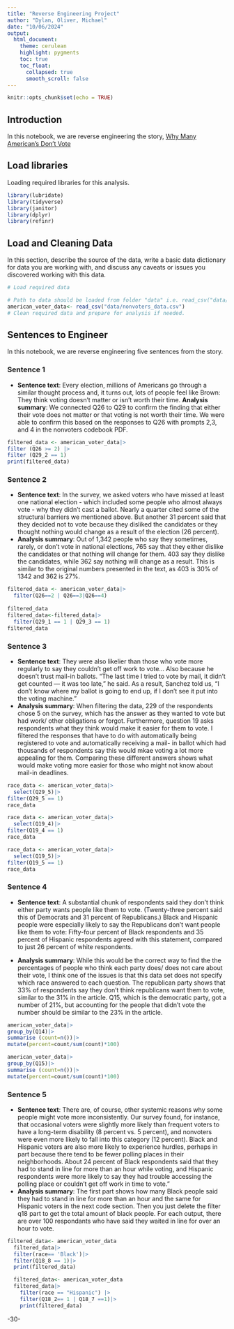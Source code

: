 ```yaml
---
title: "Reverse Engineering Project"
author: "Dylan, Oliver, Michael"
date: "10/06/2024"
output:
  html_document:
    theme: cerulean
    highlight: pygments
    toc: true
    toc_float:
      collapsed: true
      smooth_scroll: false
---
```


```r
knitr::opts_chunk$set(echo = TRUE)
```

## Introduction 

In this notebook, we are reverse engineering the story, [Why Many American's Don't Vote ](https://projects.fivethirtyeight.com/non-voters-poll-2020-election/)

## Load libraries

Loading required libraries for this analysis.

```r
library(lubridate)
library(tidyverse)
library(janitor)
library(dplyr)
library(refinr)

```

## Load and Cleaning Data

In this section, describe the source of the data, write a basic data dictionary for data you are working with, and discuss any caveats or issues you discovered working with this data. 

```r
# Load required data

# Path to data should be loaded from folder "data" i.e. read_csv("data/name_of_data.csv")
american_voter_data<- read_csv("data/nonvoters_data.csv")
# Clean required data and prepare for analysis if needed. 


```

## Sentences to Engineer
In this notebook, we are reverse engineering five sentences from the story.

### Sentence 1

* **Sentence text**: Every election, millions of Americans go through a similar thought process and, it turns out, lots of people feel like Brown: They think voting doesn't matter or isn't worth their time.
**Analysis summary**: We connected Q26 to Q29 to confirm the finding that either their vote does not matter or that voting is not worth their time. We were able to confirm this based on the responses to Q26 with prompts 2,3, and 4 in the nonvoters codebook PDF.

```r

filtered_data <- american_voter_data|>
filter (Q26 >= 2) |>
filter (Q29_2 == 1)
print(filtered_data)


```

### Sentence 2

* **Sentence text**: In the survey, we asked voters who have missed at least one national election - which included some people who almost always vote - why they didn't cast a ballot. Nearly a quarter cited some of the structural barriers we mentioned above. But another 31 percent said that they decided not to vote because they disliked the candidates or they thought nothing would change as a result of the election (26 percent).
* **Analysis summary**: Out of 1,342 people who say they sometimes, rarely, or don't vote in national elections, 765 say that they either dislike the candidates or that nothing will change for them. 403 say they dislike the candidates, while 362 say nothing will change as a result. This is
similar to the original numbers presented in the text, as 403 is 30% of 1342 and 362 is 27%.

```r
filtered_data <- american_voter_data|>
  filter(Q26==2 | Q26==3|Q26==4)
                    
filtered_data
filtered_data<-filtered_data|>
  filter(Q29_1 == 1 | Q29_3 == 1)
filtered_data
```

### Sentence 3

* **Sentence text**: They were also likelier than those who vote more regularly to say they couldn’t get off work to vote...
Also because he doesn’t trust mail-in ballots. “The last time I tried to vote by mail, it didn’t get counted — it was too late,” he said. As a result, Sanchez told us, “I don't know where my ballot is going to end up, if I don't see it put into the voting machine.”
* **Analysis summary**: When filtering the data, 229 of the respondents chose 5 on the survey, which has the answer as they wanted to vote but had work/ other obligations or forgot. Furthermore, question 19 asks respondents what they think would make it easier for them to vote. I filtered the responses that have to do with automatically being registered to vote and automatically receiving a mail- in ballot which had thousands of respondents say this would mkae voting a lot more appealing for them. Comparing these different answers shows what would make voting more easier for those who might not know about mail-in deadlines.

```r

race_data <- american_voter_data|>
  select(Q29_5)|>
filter(Q29_5 == 1)
race_data
```


```r
race_data <- american_voter_data|>
  select(Q19_4)|>
filter(Q19_4 == 1)
race_data
```
```r
race_data <- american_voter_data|>
  select(Q19_5)|>
filter(Q19_5 == 1)
race_data
```


### Sentence 4

* **Sentence text**: A substantial chunk of respondents said they don’t think either party wants people like them to vote. (Twenty-three percent said this of Democrats and 31 percent of Republicans.) Black and Hispanic people were especially likely to say the Republicans don’t want people like them to vote: Fifty-four percent of Black respondents and 35 percent of Hispanic respondents agreed with this statement, compared to just 26 percent of white respondents.

* **Analysis summary**: While this would be the correct way to find the the percentages of people who think each party does/ does not care about their vote, I think one of the issues is that this data set does not specify which race answered to each question. The republican party shows that 33% of respondents say they don't think republicans want them to vote, similar to the 31% in the article. Q15, which is the democratic party, got a number of 21%, but accounting for the people that didn't vote the number should be similar to the 23% in the article.

```r
american_voter_data|>
group_by(Q14)|>
summarise (count=n())|>
mutate(percent=count/sum(count)*100)
```

```r
american_voter_data|>
group_by(Q15)|>
summarise (count=n())|>
mutate(percent=count/sum(count)*100)
```

### Sentence 5

* **Sentence text**: There are, of course, other systemic reasons why some people might vote more inconsistently. Our survey found, for instance, that occasional voters were slightly more likely than frequent voters to have a long-term disability (8 percent vs. 5 percent), and nonvoters were even more likely to fall into this category (12 percent). Black and Hispanic voters are also more likely to experience hurdles, perhaps in part because there tend to be fewer polling places in their neighborhoods. About 24 percent of Black respondents said that they had to stand in line for more than an hour while voting, and Hispanic respondents were more likely to say they had trouble accessing the polling place or couldn’t get off work in time to vote.”
* **Analysis summary**: The first part shows how many Black people said they had to stand in line for more than an hour and the same for Hispanic voters in the next code section. Then you just delete the filter q18 part to get the total amount of black people. For each output, there are over 100 respondants who have said they waited in line for over an hour to vote. 

```r
filtered_data<- american_voter_data
  filtered_data|>
  filter(race== 'Black')|>
  filter(Q18_8 == 1)|>
  print(filtered_data)

  filtered_data<- american_voter_data
  filtered_data|>
    filter(race == "Hispanic") |>
    filter(Q18_2== 1 | Q18_7 ==1)|>
    print(filtered_data)
```

-30-